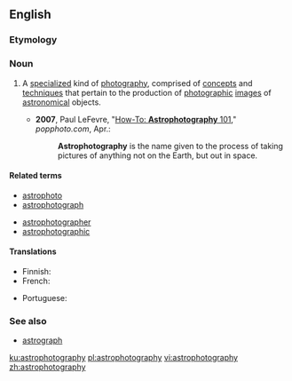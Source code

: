 ==English==
{{wikipedia}}
===Etymology===
{{prefix|astro|photography|lang=en}}

===Noun===
{{en-noun|-}}

# {{context|astronomy|photography|lang=en}} A [[specialize]]d kind of [[photography]], comprised of [[concept]]s and [[technique]]s that pertain to the production of [[photographic]] [[images]] of [[astronomical]] objects.
#* '''2007''', Paul LeFevre, "[http://www.popphoto.com/popularphotographyfeatures/4064/how-to-astrophotography-101.html How-To: '''Astrophotography''' 101]," ''popphoto.com'', Apr.: 
#*: '''Astrophotography''' is the name given to the process of taking pictures of anything not on the Earth, but out in space.

====Related terms====
{{rel-top|Terms related to ''astrophotography''}}
* [[astrophoto]]
* [[astrophotograph]]
{{rel-mid}}
* [[astrophotographer]]
* [[astrophotographic]]
{{rel-bottom}}

====Translations====
{{trans-top|celestial objects photography}}
* Finnish: {{t|fi|tähtivalokuvaus}}
* French: {{t+|fr|astrophotographie}}
{{trans-mid}}
* Portuguese: {{t|pt|astrofotografia|f}}
{{trans-bottom}}

===See also===
* [[astrograph]]

[[ku:astrophotography]]
[[pl:astrophotography]]
[[vi:astrophotography]]
[[zh:astrophotography]]